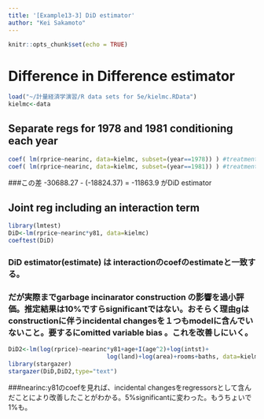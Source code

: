 ```yaml
---
title: '[Example13-3] DiD estimator'
author: "Kei Sakamoto"
---
```


```r
knitr::opts_chunk$set(echo = TRUE)
```


# Difference in Difference estimator

```r
load("~/計量経済学演習/R data sets for 5e/kielmc.RData")
kielmc<-data
```

## Separate regs for 1978 and 1981 conditioning each year
```r
coef( lm(rprice~nearinc, data=kielmc, subset=(year==1978)) ) #treatmentの前でconditioning
coef( lm(rprice~nearinc, data=kielmc, subset=(year==1981)) ) #treatmentの後でconditioning
```
###この差 -30688.27 - (-18824.37) = -11863.9 がDiD estimator

## Joint reg including an interaction term 
```r
library(lmtest)
DiD<-lm(rprice~nearinc*y81, data=kielmc)
coeftest(DiD)
```
### DiD estimator(estimate) は interactionのcoefのestimateと一致する。

### だが実際までgarbage incinarator construction の影響を過小評価。推定結果は10%ですらsignificantではない。おそらく理由gは constructionに伴うincidental changesを１つもmodelに含んでいないこと。要するにomitted variable bias 。これを改善しにいく。

```r
DiD2<-lm(log(rprice)~nearinc*y81+age+I(age^2)+log(intst)+
                            log(land)+log(area)+rooms+baths, data=kielmc)
library(stargazer)
stargazer(DiD,DiD2,type="text")
```

###nearinc:y81のcoefを見れば、incidental changesをregressorsとして含んだことにより改善したことがわかる。5%significantに変わった。もうちょいで1%も。
